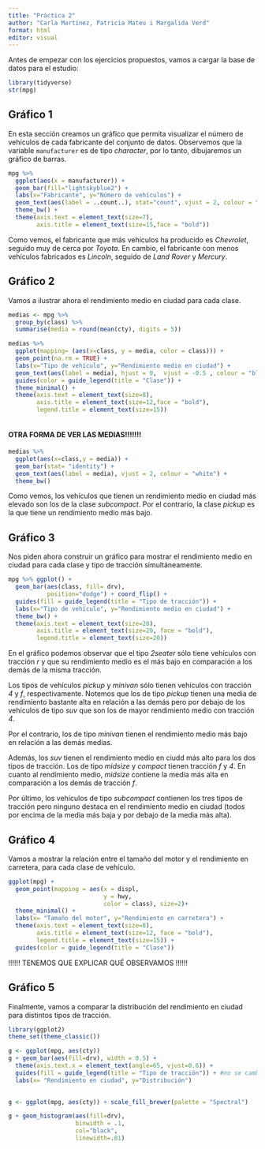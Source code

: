 ```yaml
---
title: "Práctica 2"
author: "Carla Martínez, Patricia Mateu i Margalida Verd"
format: html
editor: visual
---
```


Antes de empezar con los ejercicios propuestos, vamos a cargar la base de datos para el estudio:

```r
library(tidyverse)
str(mpg)
```

## Gráfico 1

En esta sección creamos un gráfico que permita visualizar el número de vehículos de cada fabricante del conjunto de datos. Observemos que la variable `manufacturer` es de tipo *character*, por lo tanto, dibujaremos un gráfico de barras.

```r
mpg %>% 
  ggplot(aes(x = manufacturer)) +
  geom_bar(fill="lightskyblue2") + 
  labs(x="Fabricante", y="Número de vehículos") +
  geom_text(aes(label = ..count..), stat="count", vjust = 2, colour = "steelblue4") +
  theme_bw() +
  theme(axis.text = element_text(size=7),
        axis.title = element_text(size=15,face = "bold")) 
```

Como vemos, el fabricante que más vehículos ha producido es *Chevrolet*, seguido muy de cerca por *Toyota*. En cambio, el fabricante con menos vehículos fabricados es *Lincoln*, seguido de *Land Rover* y *Mercury*.

## Gráfico 2

Vamos a ilustrar ahora el rendimiento medio en ciudad para cada clase.

```r

medias <- mpg %>% 
  group_by(class) %>% 
  summarise(media = round(mean(cty), digits = 5))

medias %>% 
  ggplot(mapping= (aes(x=class, y = media, color = class))) +
  geom_point(na.rm = TRUE) + 
  labs(x="Tipo de vehículo", y="Rendimiento medio en ciudad") +
  geom_text(aes(label = media), hjust = 0,  vjust = -0.5 , colour = "black") +
  guides(color = guide_legend(title = "Clase")) +
  theme_minimal() +
  theme(axis.text = element_text(size=8),
        axis.title = element_text(size=12,face = "bold"),
        legend.title = element_text(size=15))  
  

```

#### OTRA FORMA DE VER LAS MEDIAS!!!!!!!

```r
medias %>% 
  ggplot(aes(x=class,y = media)) +
  geom_bar(stat= "identity") +  
  geom_text(aes(label = media), vjust = 2, colour = "white") +
  theme_bw() 
```

Como vemos, los vehículos que tienen un rendimiento medio en ciudad más elevado son los de la clase *subcompact*. Por el contrario, la clase *pickup* es la que tiene un rendimiento medio más bajo.

## Gráfico 3

Nos piden ahora construir un gráfico para mostrar el rendimiento medio en ciudad para cada clase y tipo de tracción simultáneamente.

```r
mpg %>% ggplot() + 
  geom_bar(aes(class, fill= drv),
           position="dodge") + coord_flip() +
  guides(fill = guide_legend(title = "Tipo de tracción")) +
  labs(x="Tipo de vehículo", y="Rendimiento medio en ciudad") +
  theme_bw() +
  theme(axis.text = element_text(size=20),
        axis.title = element_text(size=20, face = "bold"),
        legend.title = element_text(size=20)) 
```

En el gráfico podemos observar que el tipo *2seater* sólo tiene vehículos con tracción *r* y que su rendimiento medio es el más bajo en comparación a los demás de la misma tracción.

Los tipos de vehículos *pickup* y *minivan* sólo tienen vehículos con tracción *4* y *f*, respectivamente. Notemos que los de tipo *pickup* tienen una media de rendimiento bastante alta en relación a las demás pero por debajo de los vehículos de tipo *suv* que son los de mayor rendimiento medio con tracción *4*.

Por el contrario, los de tipo *minivan* tienen el rendimiento medio más bajo en relación a las demás medias.

Además, los *suv* tienen el rendimiento medio en ciudd más alto para los dos tipos de tracción. Los de tipo *midsize* y *compact* tienen tracción *f* y *4*. En cuanto al rendimiento medio, *midsize* contiene la media más alta en comparación a los demás de tracción *f*.

Por último, los vehículos de tipo *subcompact* contienen los tres tipos de tracción pero ninguno destaca en el rendimiento medio en ciudad (todos por encima de la media más baja y por debajo de la media más alta).

## Gráfico 4

Vamos a mostrar la relación entre el tamaño del motor y el rendimiento en carretera, para cada clase de vehículo.

```r
ggplot(mpg) +
  geom_point(mapping = aes(x = displ,
                           y = hwy,
                           color = class), size=2)+ 
  theme_minimal() +
  labs(x= "Tamaño del motor", y="Rendimiento en carretera") +
  theme(axis.text = element_text(size=8),
        axis.title = element_text(size=12, face = "bold"),
        legend.title = element_text(size=15)) + 
  guides(color = guide_legend(title = "Clase"))
```

!!!!!! TENEMOS QUE EXPLICAR QUÉ OBSERVAMOS !!!!!!

## Gráfico 5

Finalmente, vamos a comparar la distribución del rendimiento en ciudad para distintos tipos de tracción.
```r
library(ggplot2)
theme_set(theme_classic())

g <- ggplot(mpg, aes(cty))
g + geom_bar(aes(fill=drv), width = 0.5) +
  theme(axis.text.x = element_text(angle=65, vjust=0.6)) +
  guides(fill = guide_legend(title = "Tipo de tracción")) + #no se cambia :(
  labs(x= "Rendimiento en ciudad", y="Distribución") 
  

```
```r
g <- ggplot(mpg, aes(cty)) + scale_fill_brewer(palette = "Spectral")

g + geom_histogram(aes(fill=drv), 
                   binwidth = .1, 
                   col="black", 
                   linewidth=.01) 


```
